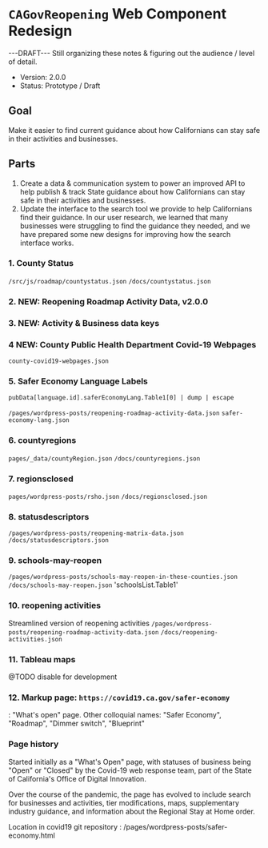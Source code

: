 
<Meta title="covid19/cagov-reopening/intro" />

<style>{`
  .content {
    margin: 50px;
  }
`}</style>

# `CAGovReopening` Web Component Redesign

---DRAFT--- Still organizing these notes & figuring out the audience / level of detail.

<div className="content">

* Version: 2.0.0
* Status: Prototype / Draft

## Goal
Make it easier to find current guidance about how Californians can stay safe in their activities and businesses.

## Parts
1. Create a data & communication system to power an improved API to help publish & track State guidance about how Californians can stay safe in their activities and businesses.
2. Update the interface to the search tool we provide to help Californians find their guidance. In our user research, we learned that many businesses were struggling to find the guidance they needed, and we have prepared some new designs for improving how the search interface works.

### 1. County Status
`/src/js/roadmap/countystatus.json`
`/docs/countystatus.json`

### 2. NEW: Reopening Roadmap Activity Data, v2.0.0


### 3. NEW: Activity & Business data keys


### 4 NEW: County Public Health Department Covid-19 Webpages
`county-covid19-webpages.json`

### 5. Safer Economy Language Labels
`pubData[language.id].saferEconomyLang.Table1[0] | dump | escape` 

`/pages/wordpress-posts/reopening-roadmap-activity-data.json`
`safer-economy-lang.json`


### 6. countyregions
`pages/_data/countyRegion.json`
`/docs/countyregions.json`

### 7. regionsclosed
`pages/wordpress-posts/rsho.json`
`/docs/regionsclosed.json`

### 8. statusdescriptors
`/pages/wordpress-posts/reopening-matrix-data.json`
`/docs/statusdescriptors.json`

### 9. schools-may-reopen
`/pages/wordpress-posts/schools-may-reopen-in-these-counties.json`
`/docs/schools-may-reopen.json`
'schoolsList.Table1'

### 10. reopening activities
Streamlined version of reopening activities
`/pages/wordpress-posts/reopening-roadmap-activity-data.json`
`/docs/reopening-activities.json`

### 11. Tableau maps
@TODO disable for development

### 12. Markup page: `https://covid19.ca.gov/safer-economy`
: "What's open" page. Other colloquial names: "Safer Economy", "Roadmap", "Dimmer switch", "Blueprint"

### Page history
Started initially as a "What's Open" page, with statuses of business being "Open" or "Closed" by the Covid-19 web response team, part of the State of California's Office of Digital Innovation.

Over the course of the pandemic, the page has evolved to include search for businesses and activities, tier modifications, maps, supplementary industry guidance, and information about the Regional Stay at Home order.

Location in covid19 git repository
: /pages/wordpress-posts/safer-economy.html


</div>
